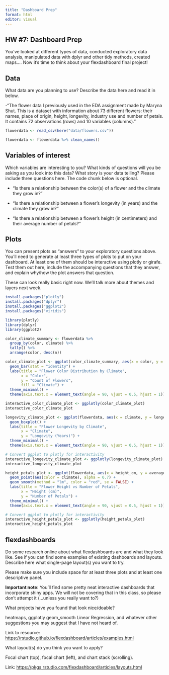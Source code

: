 ```yaml
---
title: "Dashboard Prep"
format: html
editor: visual
---
```


## HW #7: Dashboard Prep

You've looked at different types of data, conducted exploratory data analysis, manipulated data with dplyr and other tidy methods, created maps.... Now it's time to think about your flexdashboard final project!

## Data

What data are you planning to use? Describe the data here and read it in below.

\-"The flower data I previously used in the EDA assignment made by Maryna Shut. This is a dataset with information about 73 different flowers: their names, place of origin, height, longevity, industry use and number of petals. It contains 72 observations (rows) and 10 variables (columns)."

```r
flowerdata <- read_csv(here("data/flowers.csv"))

flowerdata <- flowerdata %>% clean_names()
```

## Variables of interest

Which variables are interesting to you? What kinds of questions will you be asking as you look into this data? What story is your data telling? Please include three questions here. The code chunk below is optional.

-   "Is there a relationship between the color(s) of a flower and the climate they grow in?"

-   "Is there a relationship between a flower's longevity (in years) and the climate they grow in?"

-   "Is there a relationship between a flower's height (in centimeters) and their average number of petals?"

## Plots

You can present plots as "answers" to your exploratory questions above. You'll need to generate at least three types of plots to put on your dashboard. At least one of them should be interactive using plotly or girafe. Test them out here, include the accompanying questions that they answer, and explain why/how the plot answers that question.

These can look really basic right now. We'll talk more about themes and layers next week.

```r
install.packages("plotly")
install.packages("dplyr")
install.packages("ggplot2")
install.packages("viridis")

library(plotly)
library(dplyr)
library(ggplot2)

color_climate_summary <- flowerdata %>%
  group_by(color, climate) %>%
  tally() %>%
  arrange(color, desc(n))

color_climate_plot <- ggplot(color_climate_summary, aes(x = color, y = n, fill = climate)) +
  geom_bar(stat = "identity") +
  labs(title = "Flower Color Distribution by Climate",
       x = "Color",
       y = "Count of Flowers",
       fill = "Climate") +
  theme_minimal() +
  theme(axis.text.x = element_text(angle = 90, vjust = 0.5, hjust = 1))

interactive_color_climate_plot <- ggplotly(color_climate_plot)
interactive_color_climate_plot
```

```r
longevity_climate_plot <- ggplot(flowerdata, aes(x = climate, y = longevity_years, color = climate)) +
  geom_boxplot() +
  labs(title = "Flower Longevity by Climate",
       x = "Climate",
       y = "Longevity (Years)") +
  theme_minimal() +
  theme(axis.text.x = element_text(angle = 90, vjust = 0.5, hjust = 1))

# Convert ggplot to plotly for interactivity
interactive_longevity_climate_plot <- ggplotly(longevity_climate_plot)
interactive_longevity_climate_plot
```

```r
height_petals_plot <- ggplot(flowerdata, aes(x = height_cm, y = average_number_of_petals)) +
  geom_point(aes(color = climate), alpha = 0.7) +
  geom_smooth(method = "lm", color = "red", se = FALSE) +  
  labs(title = "Flower Height vs Number of Petals",
       x = "Height (cm)",
       y = "Number of Petals") +
  theme_minimal() +
  theme(axis.text.x = element_text(angle = 90, vjust = 0.5, hjust = 1))

# Convert ggplot to plotly for interactivity
interactive_height_petals_plot <- ggplotly(height_petals_plot)
interactive_height_petals_plot
```

## flexdashboards

Do some research online about what flexdashboards are and what they look like. See if you can find some examples of existing dashboards and layouts. Describe here what single-page layout(s) you want to try.

Please make sure you include space for at least three plots and at least one descriptive panel.

**Important note**: You'll find some pretty neat interactive dashboards that incorporate shiny apps. We will not be covering that in this class, so please don't attempt it (...unless you really want to?)

What projects have you found that look nice/doable?

heatmaps, ggplotly geom_smooth Linear Regression, and whatever other suggestions you may suggest that I have not heard of.

Link to resource: <https://rstudio.github.io/flexdashboard/articles/examples.html>\

What layout(s) do you think you want to apply?

Focal chart (top), focal chart (left), and chart stack (scrolling).

Link: <https://pkgs.rstudio.com/flexdashboard/articles/layouts.html>
